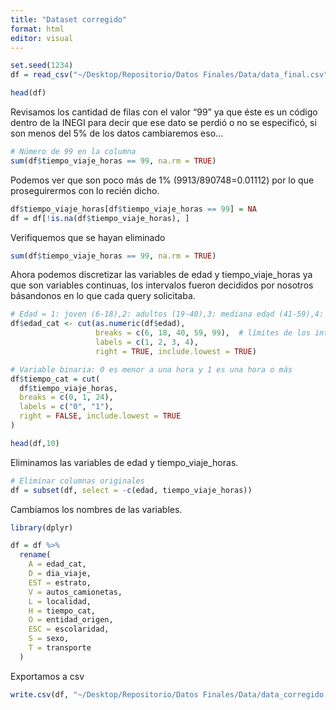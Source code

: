 ```yaml
---
title: "Dataset corregido"
format: html
editor: visual
---
```


```r
set.seed(1234)
df = read_csv("~/Desktop/Repositorio/Datos Finales/Data/data_final.csv")
```
```r
head(df)
```

Revisamos los cantidad de filas con el valor "99" ya que éste es un código dentro de la INEGI para decir que ese dato se perdió o no se especificó, si son menos del 5% de los datos cambiaremos eso...

```r
# Número de 99 en la columna
sum(df$tiempo_viaje_horas == 99, na.rm = TRUE)
```
Podemos ver que son poco más de 1% (9913/890748=0.01112) por lo que proseguirermos con lo recién dicho.
```r
df$tiempo_viaje_horas[df$tiempo_viaje_horas == 99] = NA
df = df[!is.na(df$tiempo_viaje_horas), ]
```

Verifiquemos que se hayan eliminado
```r
sum(df$tiempo_viaje_horas == 99, na.rm = TRUE)
```

Ahora podemos discretizar las variables de edad y tiempo_viaje_horas ya que son variables continuas, los intervalos fueron decididos por nosotros básandonos en lo que cada query solicitaba.

```r
# Edad = 1: joven (6-18),2: adultos (19-40),3: mediana edad (41-59),4: adultos mayores (60+)
df$edad_cat <- cut(as.numeric(df$edad),
                   breaks = c(6, 18, 40, 59, 99),  # límites de los intervalos
                   labels = c(1, 2, 3, 4),
                   right = TRUE, include.lowest = TRUE)

# Variable binaria: 0 es menor a una hora y 1 es una hora o más
df$tiempo_cat = cut(
  df$tiempo_viaje_horas,
  breaks = c(0, 1, 24),   
  labels = c("0", "1"),
  right = FALSE, include.lowest = TRUE
)

head(df,10)
```

Eliminamos las variables de edad y tiempo_viaje_horas.
```r
# Eliminar columnas originales
df = subset(df, select = -c(edad, tiempo_viaje_horas))
```

Cambiamos los nombres de las variables.
```r
library(dplyr)

df = df %>%
  rename(
    A = edad_cat,
    D = dia_viaje,
    EST = estrato,
    V = autos_camionetas,
    L = localidad,
    H = tiempo_cat,     
    O = entidad_origen,        
    ESC = escolaridad,
    S = sexo,
    T = transporte
  )
```

Exportamos a csv
```r
write.csv(df, "~/Desktop/Repositorio/Datos Finales/Data/data_corregido.csv", row.names = FALSE)
```